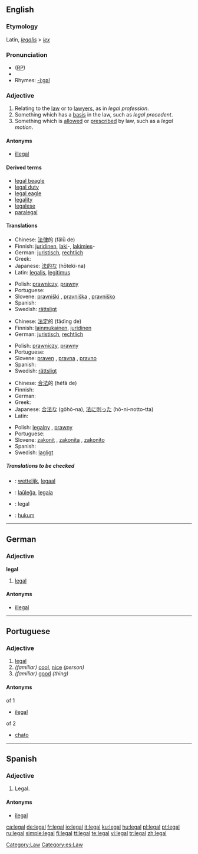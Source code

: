 ==English==

{{rank|winter|expect|nation|964|legal|spread|enter|consider}}

===Etymology===
Latin, ''[[legalis]]'' > ''[[lex]]''

===Pronunciation===
* ([[RP]]) {{IPA|/liːɡl/}}
*{{audio|en-us-legal.ogg|Audio (US)}}
*Rhymes: [[Rhymes:English:-iːɡəl|-iːɡəl]]

===Adjective===
{{en-adj}}

# Relating to the [[law]] or to [[lawyer]]s, as in ''legal profession''.
# Something which has a [[basis]] in the law, such as ''legal precedent''.
# Something which is [[allow]]ed or [[prescribe]]d by law, such as a ''legal motion''.

====Antonyms====
*[[illegal]]

====Derived terms====
*[[legal beagle]]
*[[legal duty]]
*[[legal eagle]]
*[[legality]]
*[[legalese]]
*[[paralegal]]

====Translations====
{{trans-top|Relating to the law or to lawyers}}
* Chinese: [[法律]]的 (fǎlǜ de)
* Finnish: [[juridinen]], [[laki]]-, [[lakimies]]-
* German: [[juristisch]], [[rechtlich]]
* Greek: {{t|el|νομικός|sc=Grek}}
* Japanese: [[法的な]] (hōteki-na)
* Latin: [[legalis]], [[legitimus]]
{{trans-mid}}
* Polish: [[prawniczy]], [[prawny]]
* Portuguese: {{t+|pt|legal}}
* Slovene: [[pravniški]] {{m}}, [[pravniška]] {{f}}, [[pravniško]] {{n}}
* Spanish: {{t-|es|legal}}
* Swedish: [[rättsligt]]
{{trans-bottom}}

{{trans-top|Something which has a basis in the law}}
* Chinese: [[法定]]的 (fǎdìng de)
* Finnish: [[lainmukainen]], [[juridinen]]
* German: [[juristisch]], [[rechtlich]]
{{trans-mid}}
* Polish: [[prawniczy]], [[prawny]]
* Portuguese: {{t+|pt|legal}}
* Slovene: [[praven]] {{m}}, [[pravna]] {{f}}, [[pravno]] {{n}}
* Spanish: {{t-|es|legal}}
* Swedish: [[rättsligt]]
{{trans-bottom}}

{{trans-top|Something which is allowed or prescribed by law}}
* Chinese: [[合法]]的 (héfǎ de)
* Finnish: {{t+|fi|laillinen}}
* German: {{t+|de|legal}}
* Greek: {{t|el|νόμιμος|sc=Grek}}
* Japanese: [[合法な]] (gōhō-na), [[法]][[に]][[則る|則っ]][[た]] (hō-ni-notto-tta)
* Latin: {{t-|la|legitimus}}
{{trans-mid}}
* Polish: [[legalny]] {{m}}, [[prawny]]
* Portuguese: {{t+|pt|legal}}
* Slovene: [[zakonit]] {{m}}, [[zakonita]] {{f}}, [[zakonito]] {{n}}
* Spanish: {{t-|es|legal}}
* Swedish: [[lagligt]]
{{trans-bottom}}

=====Translations to be checked=====
{{checktrans}}
{{top}}
*{{ttbc|Dutch}}: [[wettelijk]], [[legaal]]
*{{ttbc|Esperanto}}: [[laŭleĝa]], [[legala]]
*{{ttbc|Interlingua}}: legal
*{{ttbc|Indonesian}}: [[hukum]]
{{bottom}}

[[Category:Law]]

----

==German==

===Adjective===
'''legal'''

# [[legal#English|legal]]

====Antonyms====
*[[illegal]]

----

==Portuguese==

===Adjective===
{{pt-adj-ng|singular=legal|plural=legais}}

# [[legal#English|legal]]
# ''(familiar)'' [[cool]], [[nice]] ''(person)''
# ''(familiar)'' [[good]] ''(thing)''

====Antonyms====
;of 1
*[[ilegal]]
;of 2
*[[chato]]


----

==Spanish==

===Adjective===
{{es-adj|pl=legales}}

# Legal.

====Antonyms====
*[[ilegal]]

[[Category:es:Law]]

[[ca:legal]]
[[de:legal]]
[[fr:legal]]
[[io:legal]]
[[it:legal]]
[[ku:legal]]
[[hu:legal]]
[[pl:legal]]
[[pt:legal]]
[[ru:legal]]
[[simple:legal]]
[[fi:legal]]
[[tt:legal]]
[[te:legal]]
[[vi:legal]]
[[tr:legal]]
[[zh:legal]]
